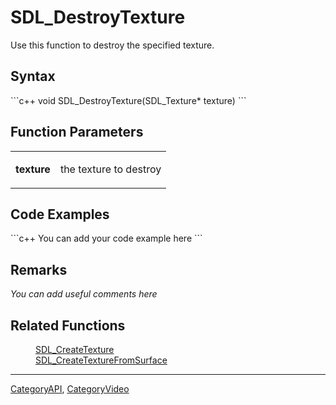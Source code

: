 <!-- pragma section-numbers off -->
<!-- pragma disable-camelcase -->

= SDL_DestroyTexture =
Use this function to destroy the specified texture.


== Syntax ==
```c++
void SDL_DestroyTexture(SDL_Texture* texture)
```

== Function Parameters ==
{|
|'''texture'''
|the texture to destroy
|}

== Code Examples ==
```c++
You can add your code example here
```

== Remarks ==
''You can add useful comments here''

== Related Functions ==
:[[SDL_CreateTexture]]
:[[SDL_CreateTextureFromSurface]]

----
[[CategoryAPI]], [[CategoryVideo]]
